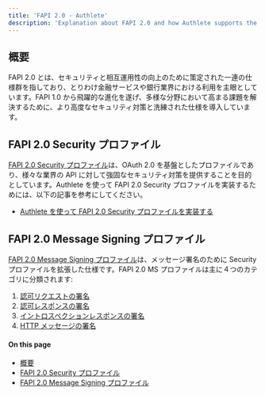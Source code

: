 ```yaml
---
title: 'FAPI 2.0 - Authlete'
description: 'Explanation about FAPI 2.0 and how Authlete supports the specification.'"
---
```


## 概要
FAPI 2.0 とは、セキュリティと相互運用性の向上のために策定された一連の仕様群を指しており、とりわけ金融サービスや銀行業界における利用を主眼としています。FAPI 1.0 から飛躍的な進化を遂げ、多様な分野において高まる課題を解決するために、より高度なセキュリティ対策と洗練された仕様を導入しています。
## FAPI 2.0 Security プロファイル
[FAPI 2.0 Security プロファイル](https://openid.net/specs/fapi-security-profile-2_0-final.html)は、OAuth 2.0 を基盤としたプロファイルであり、様々な業界の API に対して強固なセキュリティ対策を提供することを目的としています。Authlete を使って FAPI 2.0 Security プロファイルを実装するためには、以下の記事を参考にしてください。
- [Authlete を使って FAPI 2.0 Security プロファイルを実装する](/fapi2)
## FAPI 2.0 Message Signing プロファイル
[FAPI 2.0 Message Signing プロファイル](https://openid.bitbucket.io/fapi/fapi-2_0-message-signing.html)は、メッセージ署名のために Security プロファイルを拡張した仕様です。FAPI 2.0 MS プロファイルは主に４つのカテゴリに分類されます:
1. [認可リクエストの署名](https://openid.bitbucket.io/fapi/fapi-2_0-message-signing.html#section-5.3)
2. [認可レスポンスの署名](https://openid.bitbucket.io/fapi/fapi-2_0-message-signing.html#section-5.4)
3. [イントロスペクションレスポンスの署名](https://openid.bitbucket.io/fapi/fapi-2_0-message-signing.html#section-5.5)
4. [HTTP メッセージの署名](https://openid.bitbucket.io/fapi/fapi-2_0-message-signing.html#section-5.6)
#### On this page
- [概要](#概要)
- [FAPI 2.0 Security プロファイル](#fapi-20-security-プロファイル)
- [FAPI 2.0 Message Signing プロファイル](#fapi-20-message-signing-プロファイル)
